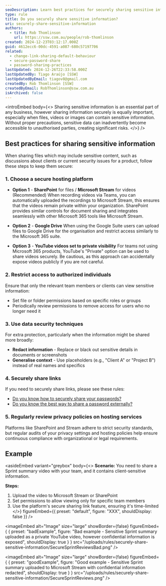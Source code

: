 ```yaml
---
seoDescription: Learn best practices for securely sharing sensitive information, including hosting recommendations.
type: rule
title: Do you securely share sensitive information?
uri: securely-share-sensitive-information
authors:
  - title: Rob Thomlinson
    url: https://ssw.com.au/people/rob-thomlinson
created: 2024-12-23T03:12:17.000Z
guid: 4612ecc6-00dc-4591-a087-680c57197706
related:
  - change-link-sharing-default-behaviour
  - secure-password-share
  - password-sharing-practices
lastUpdated: 2024-12-26T22:33:58.000Z
lastUpdatedBy: Tiago Araújo [SSW]
lastUpdatedByEmail: tiagov8@gmail.com
createdBy: Rob Thomlinson [SSW]
createdByEmail: RobThomlinson@ssw.com.au
isArchived: false
---
```


<introEmbed
  body={<>
Sharing sensitive information is an essential part of any business, however sharing information securely is equally important, especially when files, videos or images can contain sensitive information. Without proper precautions, sensitive data can inadvertently become accessible to unauthorised parties, creating significant risks.
  </>}
/>
## Best practices for sharing sensitive information

When sharing files which may include sensitive content, such as discussions about clients or current security issues for a product, follow these steps to keep them secure:

### 1. Choose a secure hosting platform

* **Option 1** - **SharePoint** for files / **Microsoft Stream** for videos (Recommended)
  When recording videos via Teams, you can automatically uploaded the recordings to Microsoft Stream, this ensures that the videos remain private within your organization.
  SharePoint provides similar controls for document sharing and integrates seamlessly with other Microsoft 365 tools like Microsoft Stream.

* **Option 2** - **Google Drive**
  When using the Google Suite users can upload files to Google Drive for the organisation and restrict access similarly to the Microsoft 365 suite.

* **Option 3** - **YouTube videos set to private visibility**
  For teams not using Microsoft 365 products, YouTube's "Private" option can be used to share videos securely. Be cautious, as this approach can accidentally expose videos publicly if you are not careful.

### 2. Restrict access to authorized individuals

Ensure that only the relevant team members or clients can view sensitive information:

* Set file or folder permissions based on specific roles or groups
* Periodically review permissions to remove access for users who no longer need it

### 3. Use data security techniques

For extra protection, particularly when the information might be shared more broadly:

* **Redact information** - Replace or black out sensitive details in documents or screenshots
* **Generalise context** - Use placeholders (e.g., "Client A" or "Project B") instead of real names and specifics

### 4. Securely share links

If you need to securely share links, please see these rules:

* [Do you know how to securely share your passwords?](/secure-password-share)
* [Do you know the best way to share a password externally?](/password-sharing-practices)

### 5. Regularly review privacy policies on hosting services

Platforms like SharePoint and Stream adhere to strict security standards, but regular audits of your privacy settings and hosting policies help ensure continuous compliance with organizational or legal requirements.

## Example

<asideEmbed
  variant="greybox"
  body={<>
    **Scenario:**
You need to share a Sprint summary video with your team, and it contains client-sensitive information.

**Steps:**

1. Upload the video to Microsoft Stream or SharePoint
2. Set permissions to allow viewing only for specific team members
3. Use the platform's secure sharing link feature, ensuring it's time-limited
  </>}
  figureEmbed={{
    preset: "default",
    figure: "XXX",
    shouldDisplay: false
  }}
/>

<imageEmbed
  alt="Image"
  size="large"
  showBorder={false}
  figureEmbed={ {
    preset: "badExample",
    figure: "Bad example - Sensitive Sprint summary uploaded as a private YouTube video, however confidential information is exposed",
    shouldDisplay: true
  } }
  src="/uploads/rules/securely-share-sensitive-information/SecureSprintReviewsBad.png"
/>

<imageEmbed
  alt="Image"
  size="large"
  showBorder={false}
  figureEmbed={ {
    preset: "goodExample",
    figure: "Good example - Sensitive Sprint summary uploaded to Microsoft Stream with confidential information redacted",
    shouldDisplay: true
  } }
  src="/uploads/rules/securely-share-sensitive-information/SecureSprintReviews.png"
/>
